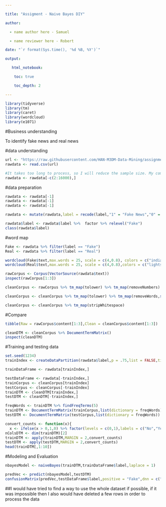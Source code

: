 --- 

title: "Assigment - Naive Bayes DIY" 

author: 

  - name author here - Samuel 

  - name reviewer here - Robert 

date: "`r format(Sys.time(), '%d %B, %Y')`" 

output: 

   html_notebook: 

    toc: true 

    toc_depth: 2 

--- 

```{r} 
library(tidyverse) 
library(tm) 
library(caret) 
library(wordcloud) 
library(e1071) 
``` 

#Business understanding 

To identify fake news and real news 

#data understanding 

```{r} 
url <- "https://raw.githubusercontent.com/HAN-M3DM-Data-Mining/assignments/master/datasets/NB-fakenews.csv" 
rawdata <- read.csv(url) 
``` 

```{r} 
#It takes too long to process, so I will reduce the sample size. My computer struggles to handle the dataset 
rawdata <- rawdata[-c(2:16000),] 
``` 

#data preparation 

```{r} 
rawdata <- rawdata[-1] 
rawdata <- rawdata[-1] 
rawdata <- rawdata[-1] 
``` 

```{r} 
rawdata <- mutate(rawdata,label = recode(label,"1" = "Fake News","0" = "Real News")) 
``` 

```{r} 
rawdata$label <- rawdata$label %>%  factor %>% relevel("Fake") 
class(rawdata$label) 
``` 

#word map 

```{r} 
Fake <- rawdata %>% filter(label == "Fake") 
Real <- rawdata %>% filter(label == "Real") 
``` 

```{r} 
wordcloud(Fake$text,max.words = 25, scale = c(4,0.8), colors = c("indianred1","indianred2","indianred3","indianred")) 
wordcloud(Real$text,max.words = 25, scale = c(4,0.8),colors = c("lightsteelblue1","lightsteelblue2","lightsteelblue3","lightsteelblue")) 
``` 

```{r} 
rawCorpus <- Corpus(VectorSource(rawdata$text)) 
inspect(rawCorpus[1:3]) 
``` 

```{r} 
cleanCorpus <- rawCorpus %>% tm_map(tolower) %>% tm_map(removeNumbers) 
``` 

```{r} 
cleanCorpus <- cleanCorpus %>% tm_map(tolower) %>% tm_map(removeWords,stopwords()) %>% tm_map(removePunctuation) 
``` 

```{r} 
cleanCorpus <- cleanCorpus %>% tm_map(stripWhitespace) 
``` 

#Compare  

```{r} 
tibble(Raw = rawCorpus$content[1:3],Clean = cleanCorpus$content[1:3]) 
``` 

```{r} 
cleanDTM <- cleanCorpus %>% DocumentTermMatrix() 
inspect(cleanDTM) 
``` 

#Training and testing data 

```{r} 
set.seed(1234) 
trainIndex <- createDataPartition(rawdata$label,p = .75,list = FALSE,times = 1) 
``` 

```{r} 
trainDataFrame <- rawdata[trainIndex,] 
``` 

```{r} 
testDataFrame <- rawdata[-trainIndex,] 
trainCorpus <- cleanCorpus[trainIndex] 
testCorpus <- cleanCorpus[-trainIndex] 
trainDTM <- cleanDTM[trainIndex,] 
testDTM <- cleanDTM[-trainIndex,] 
``` 

```{r} 
freqWords <- trainDTM %>% findFreqTerms(5) 
trainDTM <- DocumentTermMatrix(trainCorpus,list(dictionary = freqWords)) 
testDTM <- DocumentTermMatrix(testCorpus,list(dictionary = freqWords)) 
``` 

```{r} 
convert_counts <- function(x){ 
  x <- ifelse(x > 0,1,0) %>% factor(levels = c(0,1),labels = c("No","Yes"))} 
nColsDTM <- dim(trainDTM)[2] 
trainDTM <- apply(trainDTM,MARGIN = 2,convert_counts) 
testDTM <- apply(testDTM,MARGIN = 2,convert_counts) 
head(trainDTM[,1:10]) 
``` 
 
#Modeling and Evaluation 

```{r} 
nbayesModel <- naiveBayes(trainDTM,trainDataFrame$label,laplace = 1) 
``` 

```{r} 
predVec <- predict(nbayesModel,testDTM) 
confusionMatrix(predVec,testDataFrame$label,positive = "Fake",dnn = c("Prediction","True"))
``` 

##I would have tried to find a way to use the whole dataset if possible, if it was impossible then I also would have deleted a few rows in order to process the data